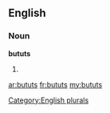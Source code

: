 ==English==

===Noun===
'''bututs'''

# {{plural of|[[butut]]}}

[[Category:English plurals]]

[[ar:bututs]]
[[fr:bututs]]
[[my:bututs]]